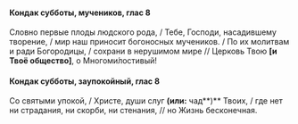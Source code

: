 #### Кондак субботы, мучеников, глас 8

Словно первые плоды людского рода, / Тебе, Господи, насадившему творение, / мир наш приносит богоносных мучеников. / По их молитвам и ради Богородицы, / сохрани в нерушимом мире // Церковь Твою **[**и Твоё общество**]**, о Многоми́лостивый!

#### Кондак субботы, заупокойный, глас 8

Со святыми упокой, / Христе, души слуг **(или:** чад**)** Твоих, / где нет ни страдания, ни скорби, ни стенания, // но Жизнь бесконечная.
